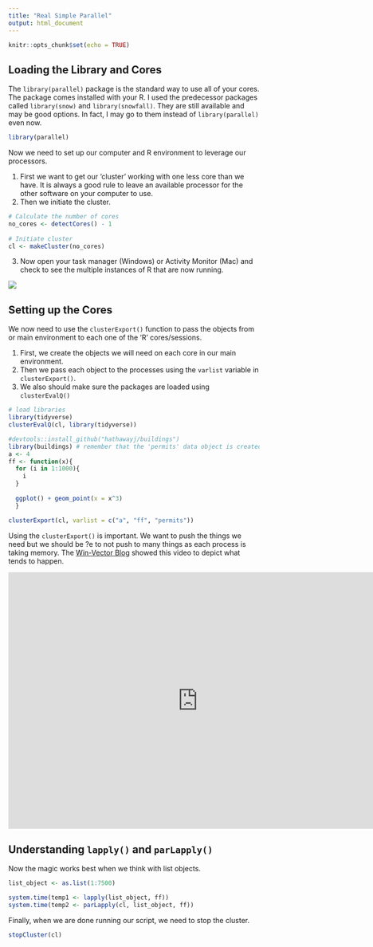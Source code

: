 ```yaml
---
title: "Real Simple Parallel"
output: html_document
---
```


```r
knitr::opts_chunk$set(echo = TRUE)
```

## Loading the Library and Cores

The `library(parallel)` package is the standard way to use all of your cores.  The package comes installed with your R. I used the predecessor packages called `library(snow)` and `library(snowfall)`.  They are still available and may be good options. In fact, I may go to them instead of `library(parallel)` even now.

```r
library(parallel)
```

Now we need to set up our computer and R environment to leverage our processors.  

1. First we want to get our 'cluster' working with one less core than we have.  It is always a good rule to leave an available processor for the other software on your computer to use.
2. Then we initiate the cluster.

```r
# Calculate the number of cores
no_cores <- detectCores() - 1
 
# Initiate cluster
cl <- makeCluster(no_cores)
```

3. Now open your task manager (Windows) or Activity Monitor (Mac) and check to see the multiple instances of R that are now running.

![](images/processes.png)

## Setting up the Cores

We now need to use the `clusterExport()` function to pass the objects from or main environment to each one of the 'R' cores/sessions.  

1. First, we create the objects we will need on each core in our main environment.
2. Then we pass each object to the processes using the `varlist` variable in `clusterExport()`.
3. We also should make sure the packages are loaded using `clusterEvalQ()`

```r
# load libraries
library(tidyverse)
clusterEvalQ(cl, library(tidyverse))

#devtools::install_github("hathawayj/buildings")
library(buildings) # remember that the 'permits' data object is created when the library is loaded.
a <- 4
ff <- function(x){
  for (i in 1:1000){
    i
  }
  
  ggplot() + geom_point(x = x^3)
  }

clusterExport(cl, varlist = c("a", "ff", "permits"))

```

Using the `clusterExport()` is important.  We want to push the things we need but we should be ?e to not push to many things as each process is taking memory.  The [Win-Vector Blog](http://www.win-vector.com/blog/2016/01/parallel-computing-in-r/) showed this video to depict what tends to happen.

<iframe width="760" height="515" src="https://www.youtube.com/embed/7u4leYOhKIs" frameborder="0" allow="autoplay; encrypted-media" allowfullscreen></iframe>


## Understanding `lapply()` and `parLapply()`

Now the magic works best when we think with list objects.

```r
list_object <- as.list(1:7500)

system.time(temp1 <- lapply(list_object, ff))
system.time(temp2 <- parLapply(cl, list_object, ff))

```

Finally, when we are done running our script, we need to stop the cluster.

```r
stopCluster(cl)
```







